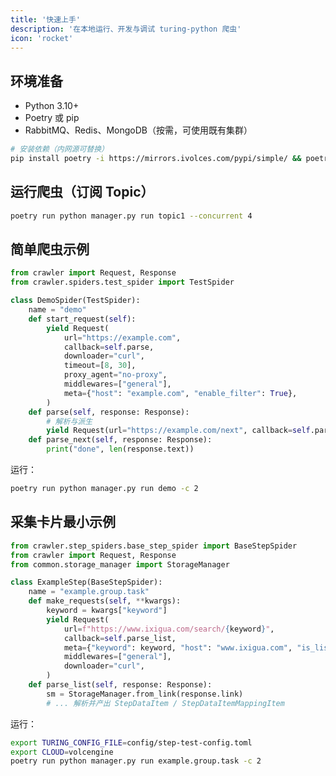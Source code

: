 ```yaml
---
title: '快速上手'
description: '在本地运行、开发与调试 turing-python 爬虫'
icon: 'rocket'
---
```


## 环境准备

- Python 3.10+
- Poetry 或 pip
- RabbitMQ、Redis、MongoDB（按需，可使用既有集群）

```bash
# 安装依赖（内网源可替换）
pip install poetry -i https://mirrors.ivolces.com/pypi/simple/ && poetry install
```

## 运行爬虫（订阅 Topic）

```bash
poetry run python manager.py run topic1 --concurrent 4
```

## 简单爬虫示例

```python
from crawler import Request, Response
from crawler.spiders.test_spider import TestSpider

class DemoSpider(TestSpider):
    name = "demo"
    def start_request(self):
        yield Request(
            url="https://example.com",
            callback=self.parse,
            downloader="curl",
            timeout=[8, 30],
            proxy_agent="no-proxy",
            middlewares=["general"],
            meta={"host": "example.com", "enable_filter": True},
        )
    def parse(self, response: Response):
        # 解析与派生
        yield Request(url="https://example.com/next", callback=self.parse_next)
    def parse_next(self, response: Response):
        print("done", len(response.text))
```

运行：

```bash
poetry run python manager.py run demo -c 2
```

## 采集卡片最小示例

```python
from crawler.step_spiders.base_step_spider import BaseStepSpider
from crawler import Request, Response
from common.storage_manager import StorageManager

class ExampleStep(BaseStepSpider):
    name = "example.group.task"
    def make_requests(self, **kwargs):
        keyword = kwargs["keyword"]
        yield Request(
            url=f"https://www.ixigua.com/search/{keyword}",
            callback=self.parse_list,
            meta={"keyword": keyword, "host": "www.ixigua.com", "is_list_page_url": True},
            middlewares=["general"],
            downloader="curl",
        )
    def parse_list(self, response: Response):
        sm = StorageManager.from_link(response.link)
        # ... 解析并产出 StepDataItem / StepDataItemMappingItem
```

运行：

```bash
export TURING_CONFIG_FILE=config/step-test-config.toml
export CLOUD=volcengine
poetry run python manager.py run example.group.task -c 2
```

